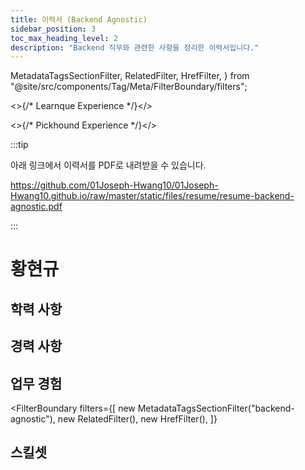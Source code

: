 ```yaml
---
title: 이력서 (Backend Agnostic)
sidebar_position: 3
toc_max_heading_level: 2
description: "Backend 직무와 관련한 사항을 정리한 이력서입니다."
---
```



  MetadataTagsSectionFilter,
  RelatedFilter,
  HrefFilter,
} from "@site/src/components/Tag/Meta/FilterBoundary/filters";


<>{/* Learnque Experience */}</>


<>{/* Pickhound Experience */}</>


:::tip

아래 링크에서 이력서를 PDF로 내려받을 수 있습니다.

https://github.com/01Joseph-Hwang10/01Joseph-Hwang10.github.io/raw/master/static/files/resume/resume-backend-agnostic.pdf

:::

# 황현규

<Introduction />

## 학력 사항

<Education />

## 경력 사항

<Experience />

## 업무 경험

<MoreExperience />

<FilterBoundary
  filters={[
    new MetadataTagsSectionFilter("backend-agnostic"),
    new RelatedFilter(),
    new HrefFilter(),
  ]}
>
  <RecommendationAPI />
  <BanditEngine />
  <Common />
  <AdminDashboard />
  <BannerManager />
  <LearnQueExperience />
</FilterBoundary>

## 스킬셋

<Skillsets />
